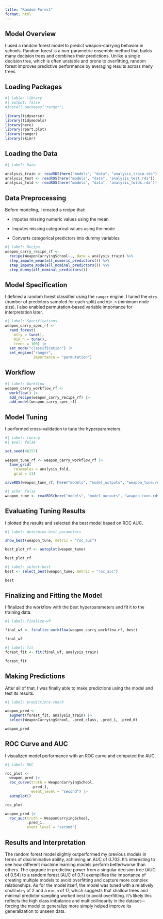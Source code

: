 ```yaml
---
title: "Random Forest"
format: html
---
```


## Model Overview

I used a random forest model to predict weapon-carrying behavior in schools. Random forest is a non-parametric ensemble method that builds many decision trees and combines their predictions. Unlike a single decision tree, which is often unstable and prone to overfitting, random forest improves predictive performance by averaging results across many trees.

## Loading Packages

```r
#| lable: library
#| output: false
#install.packages("ranger") 

library(tidyverse)
library(tidymodels)
library(here)
library(rpart.plot)
library(ranger)
library(skimr)
```

## Loading the Data

```r
#| label: Data

analysis_train <- readRDS(here("models", "data", "analysis_train.rds"))
analysis_test <- readRDS(here("models", "data", "analysis_test.rds"))
analysis_fold <- readRDS(here("models", "data", "analysis_folds.rds"))
```

## Data Preprocessing

Before modeling, I created a recipe that:

 - Imputes missing numeric values using the mean

 - Imputes missing categorical values using the mode

 - Converts categorical predictors into dummy variables

```r
#| label: Recipe
weapon_carry_recipe_rf <-
  recipe(WeaponCarryingSchool~., data = analysis_train) %>%
  step_impute_mean(all_numeric_predictors()) %>%
  step_impute_mode(all_nominal_predictors()) %>%
  step_dummy(all_nominal_predictors())
```

## Model Specification

I defined a random forest classifier using the `ranger` engine. I tuned the `mtry` (number of predictors sampled for each split) and `min_n` (minimum node size). I also enabled permutation-based variable importance for interpretation later.

```r
#| label: Specifications
weapon_carry_spec_rf <- 
  rand_forest(
    mtry = tune(), 
    min_n = tune(),
    trees = 100) |>  
  set_mode("classification") |>  
  set_engine("ranger", 
             importance = "permutation") 
```

## Workflow

```r
#| label: Workflow
weapon_carry_workflow_rf <- 
  workflow() |> 
  add_recipe(weapon_carry_recipe_rf) |>  
  add_model(weapon_carry_spec_rf) 
```

## Model Tuning

I performed cross-validation to tune the hyperparameters.

```r
#| label: tuning
#| eval: false

set.seed(46257)
  
weapon_tune_rf <- weapon_carry_workflow_rf |> 
  tune_grid(
    resamples = analysis_fold,
    grid = 11)

saveRDS(weapon_tune_rf, here("models", "model_outputs", "weapon_tune.rds"))
```

```r
#| echo: false
weapon_tune <- readRDS(here("models", "model_outputs", "weapon_tune.rds"))
```

## Evaluating Tuning Results

I plotted the results and selected the best model based on ROC AUC.

```r
#| label: determine-best-parameters

show_best(weapon_tune, metric = "roc_auc")

best_plot_rf <- autoplot(weapon_tune)

best_plot_rf
```

```r
#| label: select-best
best <- select_best(weapon_tune, metric = "roc_auc")

best
```

## Finalizing and Fitting the Model

I finalized the workflow with the best hyperparameters and fit it to the training data.

```r
#| label: finalize-wf

final_wf <- finalize_workflow(weapon_carry_workflow_rf, best)

final_wf
```

```r
#| label: fit
forest_fit <- fit(final_wf, analysis_train)

forest_fit
```

## Making Predictions

After all of that, I was finally able to make predictions using the model and test its results.

```r
#| label: predictions-check

weapon_pred <-
  augment(forest_fit, analysis_train) |>
  select(WeaponCarryingSchool, .pred_class, .pred_1, .pred_0)

weapon_pred
```

## ROC Curve and AUC

I visualized model performance with an ROC curve and computed the AUC.

```r
#| label: ROC

roc_plot <-
  weapon_pred |>
  roc_curve(truth = WeaponCarryingSchool,
            .pred_1,
            event_level = "second") |>
  autoplot()

roc_plot
```

```r
weapon_pred |>
  roc_auc(truth = WeaponCarryingSchool,
          .pred_1,
          event_level = "second")
```

## Results and Interpretation
The random forest model slightly outperformed my previous models in terms of discriminative ability, achieving an AUC of 0.703. It's interesting to see how different machine learning models perform better/worse than others. The upgrade in predictive power from a singular decision tree (AUC of 0.54) to a random forest (AUC of 0.7) exemplifies the importance of creating multiple models to avoid overfitting and capture more complex relationships. As for the model itself, the model was tuned with a relatively small `mtry` of 2 and a `min_n` of 17, which suggests that shallow trees and minimal predictor sampling worked best to avoid overfitting. It’s likely this reflects the high class imbalance and multicollinearity in the dataset—forcing the model to generalize more simply helped improve its generalization to unseen data.



